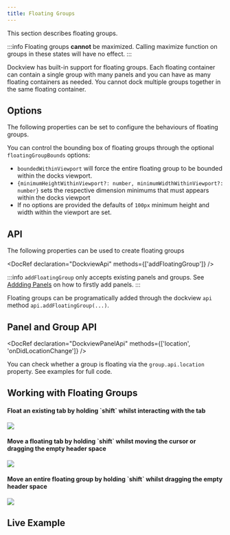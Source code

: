 ```yaml
---
title: Floating Groups
---
```



This section describes floating groups.

:::info
Floating groups **cannot** be maximized. Calling maximize function on groups in these states will have no effect.
:::

Dockview has built-in support for floating groups. Each floating container can contain a single group with many panels
and you can have as many floating containers as needed. You cannot dock multiple groups together in the same floating container.

## Options

The following properties can be set to configure the behaviours of floating groups.

<FrameworkSpecific framework='React'>
  <DocRef declaration="IDockviewReactProps" methods={['floatingGroupBounds', 'disableFloatingGroups']} />
</FrameworkSpecific>

<FrameworkSpecific framework='JavaScript'>
  <DocRef declaration="DockviewComponentOptions" methods={['floatingGroupBounds', 'disableFloatingGroups']} />
</FrameworkSpecific>

You can control the bounding box of floating groups through the optional `floatingGroupBounds` options:

-   `boundedWithinViewport` will force the entire floating group to be bounded within the docks viewport.
-   `{minimumHeightWithinViewport?: number, minimumWidthWithinViewport?: number}` sets the respective dimension minimums that must appears within the docks viewport
-   If no options are provided the defaults of `100px` minimum height and width within the viewport are set.


## API

The following properties can be used to create floating groups

<DocRef declaration="DockviewApi" methods={['addFloatingGroup']} />

:::info
`addFloatingGroup` only accepts existing panels and groups. See [Addding Panels](/docs/core/panels/add) on how to firstly add panels.
:::


Floating groups can be programatically added through the dockview `api` method `api.addFloatingGroup(...)`.

## Panel and Group API

<DocRef declaration="DockviewPanelApi" methods={['location', 'onDidLocationChange']} />

You can check whether a group is floating via the `group.api.location` property. See examples for full code.


## Working with Floating Groups

<h4>Float an existing tab by holding `shift` whilst interacting with the tab</h4>

<div style={{display:' flex', justifyContent: 'center'}}>
  <img style={{ height: '200px' }} src={useBaseUrl('/img/float_add.svg')} />
</div>

<h4>Move a floating tab by holding `shift` whilst moving the cursor or dragging the empty header space</h4>

<div style={{display:' flex', justifyContent: 'center'}}>
  <img style={{ height: '200px' }} src={useBaseUrl('/img/float_move.svg')} />
</div>

<h4>Move an entire floating group by holding `shift` whilst dragging the empty header space</h4>

<div style={{display:' flex', justifyContent: 'center'}}>
  <img style={{ height: '200px' }} src={useBaseUrl('/img/float_group.svg')} />
</div>

## Live Example

<CodeRunner id="dockview/floating-groups"/>
